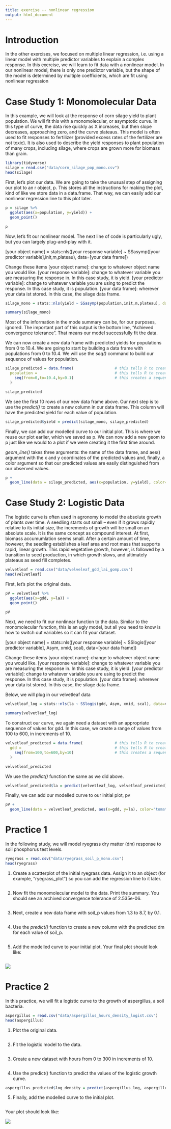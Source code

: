 ```yaml
---
title: exercise -- nonlinear regression
output: html_document
---
```



# Introduction
In the other exercises, we focused on multiple linear regression, i.e. using a linear model with multiple predictor variables to explain a complex response.  In this exercise, we will learn to fit data with a nonlinear model.  In our nonlinear model, there is only one predictor variable, but the shape of the model is determined by multiple coefficients, which are fit using nonlinear regression

# Case Study 1: Monomolecular Data
In this example, we will look at the response of corn silage yield to plant population.  We will fit this with a monomolecular, or asymptotic curve.  In this type of curve, the data rise quickly as X increases, but then slope decreases, approaching zero, and the curve plateaus.  This model is often used to fit responses to fertilizer (provided excess rates of the fertilizer are not toxic).  It is also used to describe the yield responses to plant population of many crops, including silage, where crops are grown more for biomass than grain. 


```r
library(tidyverse)
silage = read.csv("data/corn_silage_pop_mono.csv")
head(silage)
```

First, let's plot our data.  We are going to take the unusual step of assigning our plot to an r object, p.  This stores all the instructions for making the plot, kind of like we store data in a data.frame.  That way, we can easily add our nonlinear regression line to this plot later.
```r
p = silage %>%
  ggplot(aes(x=population, y=yield)) +
  geom_point()

p
```

Now, let's fit our nonlinear model. The next line of code is particularly ugly, but you can largely plug-and-play with it.  

[your object name] = stats::nls([your response variable] ~ SSasymp([your predictor variable],init,m,plateau), data=[your data frame])

Change these items
[your object name]: change to whatever object name you would like.
[your response variable]: change to whatever variable you are measuring the response in.  In this case study, it is yield.
[your predictor variable]: change to whatever variable you are using to predict the response.  In this case study, it is population.
[your data frame]: wherever your data ist stored.  In this case, the silage data frame. 

```r
silage_mono = stats::nls(yield ~ SSasymp(population,init,m,plateau), data=silage)

summary(silage_mono)
```

Most of the information in the mode summary can be, for our purposes, ignored.  The important part of this output is the bottom line, "Achieved convergence tolerance".  That means our model successfully fit the data.

We can now create a new data frame with predicted yields for populations from 0 to 10.4.  We are going to start by building a data frame with populations from 0 to 10.4.  We will use the *seq()* command to build our sequence of values for population. 

```r
silage_predicted = data.frame(                  # this tells R to create a new data frame called silage_predicted 
  population =                                  # this tells R to create a new column named "n_rate"
    seq(from=0,to=10.4,by=0.1)                  # this creates a sequence of numbers from 0 to 10.4, in increments of 0.1
  )

silage_predicted

```

We see the first 10 rows of our new data frame above.  Our next step is to use the *predict()* to create a new column in our data frame.  This column will have the predicted yield for each value of population.
```r
silage_predicted$yield = predict(silage_mono, silage_predicted)

```

Finally, we can add our modelled curve to our initial plot.  This is where we reuse our plot earlier, which we saved as p.  We can now add a new geom to p just like we would to a plot if we were creating it the first time around.

*geom_line()* takes three arguments: the name of the data frame, and aes() argument with the x and y coordinates of the predicted values and, finally, a color argument so that our predicted values are easily distinguished from our observed values.
```r
p + 
  geom_line(data = silage_predicted, aes(x=population, y=yield), color="tomato")
```


# Case Study 2: Logistic Data
The logistic curve is often used in agronomy to model the absolute growth of plants over time.  A seedling starts out small -- even if it grows rapidly relative to its initial size, the increments of growth will be small on an absolute scale.  It is the same concept as compound interest.  At first, biomass accumumlation seems small.  After a certain amount of time, however, the seedling establishes a leaf area and root mass that supports rapid, linear growth.  This rapid vegetative growth, however, is followed by a transition to seed production, in which growth slows, and ultimately plateaus as seed fill completes.

```r
velvetleaf = read.csv("data/velveleaf_gdd_lai_gomp.csv")
head(velvetleaf)
```

First, let's plot the original data.
```r
pV = velvetleaf %>%
  ggplot(aes(x=gdd, y=la)) +
  geom_point()

pV
```

Next, we need to fit our nonlinear function to the data.  Similar to the monomolecular function, this is an ugly model, but all you need to know is how to switch out variables so it can fit your dataset.

[your object name] = stats::nls([your response variable] ~ SSlogis([your predictor variable], Asym, xmid, scal), data=[your data frame])

Change these items
[your object name]: change to whatever object name you would like.
[your response variable]: change to whatever variable you are measuring the response in.  In this case study, it is yield.
[your predictor variable]: change to whatever variable you are using to predict the response.  In this case study, it is population.
[your data frame]: wherever your data ist stored.  In this case, the silage data frame. 

Below, we will plug in our velvetleaf data
```r
velvetleaf_log = stats::nls(la ~ SSlogis(gdd, Asym, xmid, scal), data=velvetleaf)

summary(velvetleaf_log)
```

To construct our curve, we again need a dataset with an appropriate sequence of values for gdd.  In this case, we create a range of values from 100 to 600, in increments of 10.
```r
velvetleaf_predicted = data.frame(              # this tells R to create a new data frame called velvetleaf_predicted 
  gdd =                                         # this tells R to create a new column named "gdd"
    seq(from=100,to=600,by=10)                  # this creates a sequence of numbers from 100 to 600, in increments of 10
  )

velvetleaf_predicted

```

We use the *predict()* function the same as we did above.
```r
velvetleaf_predicted$la = predict(velvetleaf_log, velvetleaf_predicted)

```

Finally, we can add our modelled curve to our initial plot, pv
```r
pV + 
  geom_line(data = velvetleaf_predicted, aes(x=gdd, y=la), color="tomato")

```




# Practice 1
In the following study, we will model ryegrass dry matter (dm) response to soil phosphorus test levels.
```r
ryegrass = read.csv("data/ryegrass_soil_p_mono.csv")
head(ryegrass)
```

1. Create a scatterplot of the initial ryegrass data.  Assign it to an object (for example, "ryegrass_plot") so you can add the regression line to it later.  
```r

```

2. Now fit the monomolecular model to the data.  Print the summary.  You should see an archived convergence tolerance of 2.535e-06.
```r

```

3. Next, create a new data frame with soil_p values from 1.3 to 8.7, by 0.1.
```r

```

4. Use the *predict()* function to create a new column with the predicted dm for each value of soil_p.
```r

```

5. Add the modelled curve to your initial plot.  Your final plot should look like:
```r

```

![](images/ryegrass_plot_mono.png)

# Practice 2
In this practice, we will fit a logistic curve to the growth of aspergillus, a soil bacteria.

```r
aspergillus = read.csv("data/aspergillus_hours_density_logist.csv")
head(aspergillus)
```


1. Plot the original data.
```r

```

2. Fit the logistic model to the data.
```r

```

3. Create a new dataset with hours from 0 to 300 in increments of 10.
```r

```

4. Use the predict() function to predict the values of the logistic growth curve.
```r
aspergillus_predicted$log_density = predict(aspergillus_log, aspergillus_predicted)

```

5. Finally, add the modelled curve to the initial plot.  
```r

```

Your plot should look like:

![](images/aspergillus_plot_log.png)
